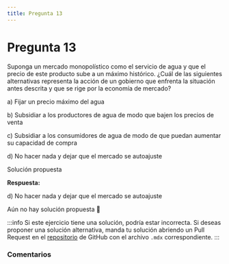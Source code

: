 ```yaml
---
title: Pregunta 13
---
```



# Pregunta 13

<div className="exercise">
Suponga un mercado monopolístico como el servicio de agua y que el precio de este producto sube a un máximo histórico. ¿Cuál de las siguientes alternativas representa la acción de un gobierno que enfrenta la situación antes descrita y que se rige por la economía de mercado?

a) Fijar un precio máximo del agua

b) Subsidiar a los productores de agua de modo que bajen los precios de venta

c) Subsidiar a los consumidores de agua de modo de que puedan aumentar su capacidad de compra

d) No hacer nada y dejar que el mercado se autoajuste
</div>

<MDXDetails>
<summary>Solución propuesta</summary>

<div className="exercise">

**Respuesta:**

d) No hacer nada y dejar que el mercado se autoajuste

Aún no hay solución propuesta 🥲
</div>

:::info
Si este ejercicio tiene una solución, podría estar incorrecta. Si deseas proponer una solución alternativa, manda tu solución abriendo
un Pull Request en el [repositorio](https://github.com/crow-rojas/apuntes-fundamentals/pulls) de GitHub con el archivo
`.mdx` correspondiente.
:::

</MDXDetails>

### Comentarios

<Disqus
  url="https://crow-rojas.github.io/apuntes-fundamentals/docs/engineering/economics/exercises/2016-2/p13"
  identifier="docs/engineering/economics/exercises/2016-2/p13"
  title="2016-2 Economia - Pregunta 13"
/>

